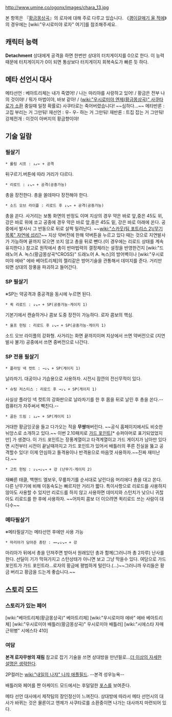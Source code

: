 http://www.umine.co/ogonx/images/chara_13.jpg

{{{+1 右代宮 楼座  | Ushiromiya Rosa}}}

본 항목은 『[[황금몽상곡]]』의 로자에 대해 주로 다루고 있습니다. 《[[괭이갈매기 울 적에]]》의 경우에는 [wiki:"우시로미야 로자" 여기]를 참조해주세요.

== 캐릭터 능력 ==
'''Detachment'''
상대에게 공격을 하면 한번만 상대의 터치게이지를 0으로 한다. 이 능력때문에 터치게이지가 0이 되면 통상보다 터치게이지 회복속도가 빠른 듯 하다.

== 메타 선언시 대사 ==
메타선언 : 베아트리체는 내가 죽였어! / 나는 마리아를 사랑하고 있어! / 황금은 전부 나의 것이야! / 뭐가 마법이야, 바보 같아! / ([[wiki:"우시로미야 엔제(황금몽상곡)" 사쿠타로가 소환]] 중일때 일정 확률로) 사쿠타로는 죽어버렸습니다! ~~심하다...~~
메타반론 : 고집 부리는 거 그만둬!
재선언 : 우- 우- 하는 거 그만둬!
재반론 : 트집 잡는 거 그만둬!
강제전개 : 이것이 아버지의 황금향이야!

== 기술 일람 ==
=== 필살기 ===
 * 롤링 시프 : ↓↙← + 공격
뒤구르기.버튼에 따라 거리가 다르다.

 * 리로드 : ↓↘→ + 공격(공중가능)
총을 장전한다. 총을 쏠데마다 장전해야 한다. 

 * 소드 오브 라이플 : 리로드 후 ↓↘→ + 공격(공중가능)
총을 쏜다. 사거리는 보통 화면의 반정도 이며 지상의 경우 약은 바로 앞,중은 45도 위,강은 바로 위에 쏘고 공중에 경우 약은 바로 앞,중은 45도 밑, 강은 바로 아래에 쏜다. 공중에서 발사시 그 반동으로 뒤로 살짝 밀려난다. ~~[[wiki:"스카웃(팀 포트리스 2)/무기 목록" 자연에 섭리?]]~~
지상 약버전에 한해 약버튼을 누르고 있다 때는 것으로 지연발사가 가능하며 끝까지 모으면 쏘지 않고 총을 뒤로 뺀다.(이 경우에는 리로드 상태를 계속 유지한다.)
참고로 원작에서 총이 반마법력의 결정체라는 설정을 반영한건지 [wiki:"드래노어 A. 녹스(황금몽상곡†CROSS)" 드래노어 A. 녹스]의 방어벽이나 [wiki:"우시로미야 에바" 에바 베아트리체]의 젤리같은 방어기술을 관통해서 데미지를 준다. 거리만 되면 상대의 장풍을 파괴하고 들어간다.

=== SP 필살기 ===
※SP는 약공격과 중공격을 동시에 누르면 된다.
 * 퀵 리로드 : ↓↘→ + SP(공중가능·게이지 1)
기본기에서 캔슬하거나 콤보 도중 장전이 가능하다. 로자 콤보의 핵심.

 * 울프 헌팅 : 리로드 후 ↓↘→ + SP(공중가능·게이지 1)
소드 오브 라이플의 강화형. 사거리는 화면 끝까지이며 지상에서 쓰면 약버전으로 (지연발사 불가) 공중에서 쓰면 중버전으로 나간다.

=== SP 전용 필살기 ===
 * 플라잉 넥 컷트 : →↓↘ + SP(게이지 1)
날라차기. 대공이나 기습용으로 사용하자. 시전시 잠깐의 전신무적이 있다.

 * 슈팅 저스티스 : 리로드 후 →↓↘ + SP(게이지 1)
사실상 플라잉 넥 컷트의 강화판으로 날라차기를 한 후 몸을 뒤로 날린 후 총을 쏜다.--컴퓨터가 자주써서 빡친다.--

 * 골든 드림 : ↓↙← + SP(게이지 1)
거대한 황금잉곳을 들고 다가오는 적을 '''무쌍'''해버린다.
~~공식 홈페이지에서도 비슷한 뉘앙스로 소개하고 있다.~~
이번 2.10패치로 [[가드 포인트]][* 슈퍼아머로 표기되었었지만] 가 생겼다.
이 가드 포인트는 장풍계열이고 타격계열이고 가드 게이지가 남아만 있다면 시전부터 시전이 끝날때까지고 가드 포인트가 있어서 배틀러의 푸른 진실을 뚫고 공격할수 있다!
이제 안심하고 돌격용이나 반격용으로 마음껏 사용하자.~~진짜 재미난다.~~

 * 고트 헌팅 : ↓↘→↓↘→ + 강 (난무기·게이지 2)
재빠른 태클, 백핸드 엘보우, 무릎차기를 순서대로 날린다음 머리에다 총을 대고 쏜다.
다른 난무기에 비해 이동속도는 빠르지만 거리가 짧다.
특이사항으로 리로드를 사용하지 않아도 사용할 수 있지만 
리로드를 하지 않고 사용하면 데미지와 스턴치가 낮으니 귀찮아도 리로드를 한 후에 사용하자. ~~어차피 콤보 더 이으려면 퀵리로드 쓰는 사람이 대다수~~

=== 메타필살기 ===
※메타필살기는 메타선언 후에만 사용 가능

 * 마리아가 담아준 총탄 : →←↙↓↘→ + 강
마리아가 뒤에서 총을 던져주면 받아서 원래있던 총과 함께(그러니까 총 2자루) 난사를 한다. 선딜이 기가 막혀가지고 스턴상태가 아니면 보고 그냥 막을수 있다.
여담으로 가드 포인트가 가드 포인트라...로자의 황금에 평범하게 털린다.(...)~~그러니까 우리들은 황금 버리고 황금을 드는게 좋습니다.~~

== 스토리 모드 ==
=== 스토리가 있는 페어 ===
[wiki:"베아트리체(황금몽상곡)" 베아트리체]
[wiki:"우시로미야 에바" 에바 베아트리체]
[wiki:"우시로미야 배틀러(황금몽상곡)" 우시로미야 배틀러]
[wiki:"시에스타 자매 근위병" 시에스타 410]

=== 여담 ===
'''본격 로자무쌍의 재림''' 참고로 잡기 기술을 쓰면 상대방을 만년필로...[[더 이상의 자세한 설명은 생략한다]].

2P컬러는 [[wiki:"내일의 나쟈" 나쟈 애플필드]]. --본격 성우능욕--

배틀러와 페어를 짠 아케이드 모드에서는 후덜덜한 [[포스]]를 보여준다.

메타 선언 대사에서 제작팀의 장인정신이 느껴진다. 상대방에 따라서 메타 선언시의 대사가 바뀌는 것은 물론이고 엔제가 사쿠타로를 소환중이면 나가는 대사까지 마련되어 있다.
